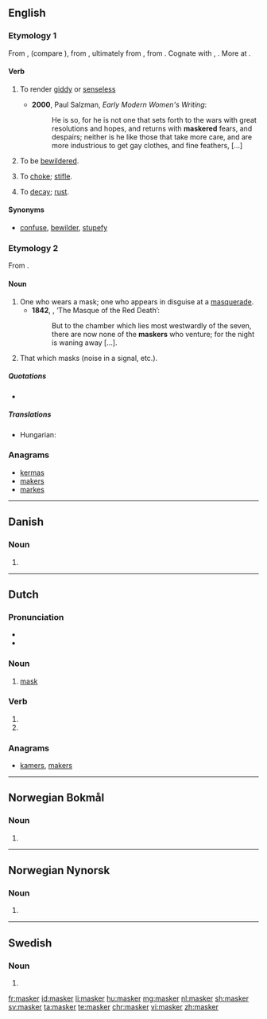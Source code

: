 ==English==

===Etymology 1===
From {{etyl|enm|en}} {{m|enm|*maskeren}}, {{term|malskren||to bewilder|lang=enm}} (compare {{etyl|enm|-}} {{term|bimalscren||to bewitch|lang=enm}}), from {{etyl|ang|en}} {{m|ang|*malscrian}} {{gloss|attested in derivative {{term|malscrung||enchantment, charm|lang=ang}}}}, ultimately from {{etyl|gem-pro|en}} {{m|gem-pro|*malskaz||haughty}}, from {{etyl|ine-pro|en}} {{m|ine-pro|*(s)mel-||to beat, crush, grind}}. Cognate with {{etyl|dum|-}} {{term|malsch||headstrong, zealous|lang=dum}}, {{etyl|got|-}} {{m|got|𐌼𐌰𐌻𐍃𐌺𐍃||foolish}}. More at {{l|en|mask}}.

====Verb====
{{en-verb}}

# {{context|transitive|now|chiefly|dialectal|lang=en}} To render [[giddy]] or [[senseless]]
#:{{rfquotek|Holland}}
#* '''2000''', Paul Salzman, ''Early Modern Women's Writing'':
#*: He is so, for he is not one that sets forth to the wars with great resolutions and hopes, and returns with '''maskered''' fears, and despairs; neither is he like those that take more care, and are more industrious to get gay clothes, and fine feathers, [...]
# {{context|intransitive|now|chiefly|dialectal|lang=en}} To be [[bewildered]].
# {{context|transitive|now|chiefly|dialectal|lang=en}} To [[choke]]; [[stifle]].
# {{context|transitive|now|chiefly|dialectal|lang=en}} To [[decay]]; [[rust]].

====Synonyms====
* {{sense|render giddy}} [[confuse]], [[bewilder]], [[stupefy]]

===Etymology 2===
From {{suffix|mask|er|lang=en}}.

====Noun====
{{en-noun}}

# One who wears a mask; one who appears in disguise at a [[masquerade]].
#* '''1842''', {{w|Edgar Allan Poe}}, ‘The Masque of the Red Death’:
#*: But to the chamber which lies most westwardly of the seven, there are now none of the '''maskers''' who venture; for the night is waning away […].
# That which masks (noise in a signal, etc.).

=====Quotations=====
* {{seeCites}}

=====Translations=====
{{trans-top|one who wears a mask}}
* Hungarian: {{t+|hu|álarcos}}
{{trans-mid}}
{{trans-bottom}}

===Anagrams===
* [[kermas#English|kermas]]
* [[makers#English|makers]]
* [[markes#English|markes]]

----

==Danish==

===Noun===
{{head|da|noun form|g=c}}

# {{plural indefinite of|maske|lang=da}}

----

==Dutch==

===Pronunciation===
* {{audio|Nl-masker.ogg|Audio|lang=nl}}
* {{hyphenation|mas|ker|lang=nl}}

===Noun===
{{nl-noun|n|-s|maskertje}}

# [[mask]]

===Verb===
{{nl-verb-form}}

# {{nl-verb form of|p=1|n=sg|t=pres|m=ind|maskeren}}
# {{nl-verb form of|m=imp|maskeren}}

===Anagrams===
* [[kamers#Dutch|kamers]], [[makers#Dutch|makers]]

----

==Norwegian Bokmål==

===Noun===
{{head|nb|noun form|g=m|g2=f}}

# {{inflection of|maske||indefinite|p|lang=nb}}

----
==Norwegian Nynorsk==

===Noun===
{{head|nn|noun form|g=f}}

# {{inflection of|maske||indefinite|p|lang=nn}}

----

==Swedish==

===Noun===
{{head|sv|noun form}}

# {{sv-noun-form-indef-pl|mask}}

[[fr:masker]]
[[id:masker]]
[[li:masker]]
[[hu:masker]]
[[mg:masker]]
[[nl:masker]]
[[sh:masker]]
[[sv:masker]]
[[ta:masker]]
[[te:masker]]
[[chr:masker]]
[[vi:masker]]
[[zh:masker]]